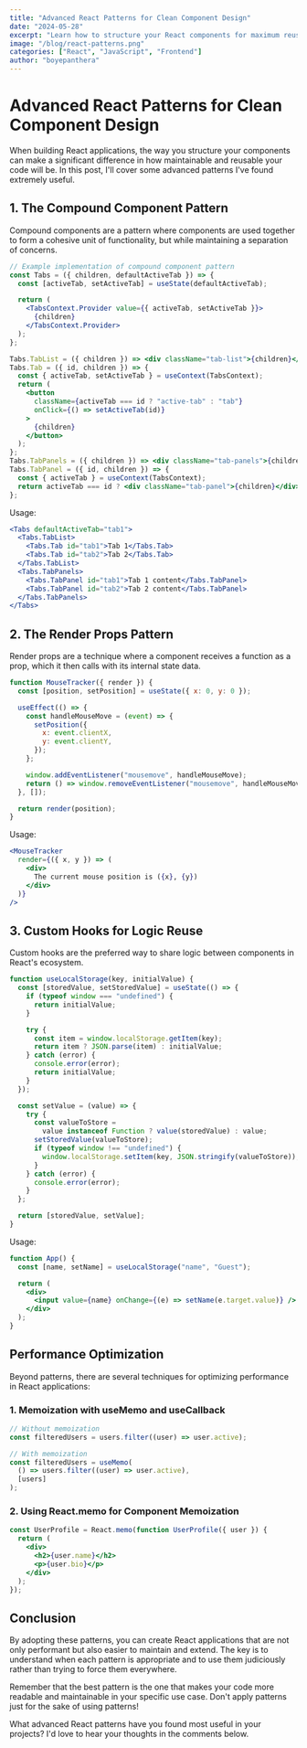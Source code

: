 ```yaml
---
title: "Advanced React Patterns for Clean Component Design"
date: "2024-05-28"
excerpt: "Learn how to structure your React components for maximum reusability and maintainability"
image: "/blog/react-patterns.png"
categories: ["React", "JavaScript", "Frontend"]
author: "boyepanthera"
---
```


# Advanced React Patterns for Clean Component Design

When building React applications, the way you structure your components can make a significant difference in how maintainable and reusable your code will be. In this post, I'll cover some advanced patterns I've found extremely useful.

## 1. The Compound Component Pattern

Compound components are a pattern where components are used together to form a cohesive unit of functionality, but while maintaining a separation of concerns.

```jsx
// Example implementation of compound component pattern
const Tabs = ({ children, defaultActiveTab }) => {
  const [activeTab, setActiveTab] = useState(defaultActiveTab);

  return (
    <TabsContext.Provider value={{ activeTab, setActiveTab }}>
      {children}
    </TabsContext.Provider>
  );
};

Tabs.TabList = ({ children }) => <div className="tab-list">{children}</div>;
Tabs.Tab = ({ id, children }) => {
  const { activeTab, setActiveTab } = useContext(TabsContext);
  return (
    <button
      className={activeTab === id ? "active-tab" : "tab"}
      onClick={() => setActiveTab(id)}
    >
      {children}
    </button>
  );
};
Tabs.TabPanels = ({ children }) => <div className="tab-panels">{children}</div>;
Tabs.TabPanel = ({ id, children }) => {
  const { activeTab } = useContext(TabsContext);
  return activeTab === id ? <div className="tab-panel">{children}</div> : null;
};
```

Usage:

```jsx
<Tabs defaultActiveTab="tab1">
  <Tabs.TabList>
    <Tabs.Tab id="tab1">Tab 1</Tabs.Tab>
    <Tabs.Tab id="tab2">Tab 2</Tabs.Tab>
  </Tabs.TabList>
  <Tabs.TabPanels>
    <Tabs.TabPanel id="tab1">Tab 1 content</Tabs.TabPanel>
    <Tabs.TabPanel id="tab2">Tab 2 content</Tabs.TabPanel>
  </Tabs.TabPanels>
</Tabs>
```

## 2. The Render Props Pattern

Render props are a technique where a component receives a function as a prop, which it then calls with its internal state data.

```jsx
function MouseTracker({ render }) {
  const [position, setPosition] = useState({ x: 0, y: 0 });

  useEffect(() => {
    const handleMouseMove = (event) => {
      setPosition({
        x: event.clientX,
        y: event.clientY,
      });
    };

    window.addEventListener("mousemove", handleMouseMove);
    return () => window.removeEventListener("mousemove", handleMouseMove);
  }, []);

  return render(position);
}
```

Usage:

```jsx
<MouseTracker
  render={({ x, y }) => (
    <div>
      The current mouse position is ({x}, {y})
    </div>
  )}
/>
```

## 3. Custom Hooks for Logic Reuse

Custom hooks are the preferred way to share logic between components in React's ecosystem.

```jsx
function useLocalStorage(key, initialValue) {
  const [storedValue, setStoredValue] = useState(() => {
    if (typeof window === "undefined") {
      return initialValue;
    }

    try {
      const item = window.localStorage.getItem(key);
      return item ? JSON.parse(item) : initialValue;
    } catch (error) {
      console.error(error);
      return initialValue;
    }
  });

  const setValue = (value) => {
    try {
      const valueToStore =
        value instanceof Function ? value(storedValue) : value;
      setStoredValue(valueToStore);
      if (typeof window !== "undefined") {
        window.localStorage.setItem(key, JSON.stringify(valueToStore));
      }
    } catch (error) {
      console.error(error);
    }
  };

  return [storedValue, setValue];
}
```

Usage:

```jsx
function App() {
  const [name, setName] = useLocalStorage("name", "Guest");

  return (
    <div>
      <input value={name} onChange={(e) => setName(e.target.value)} />
    </div>
  );
}
```

## Performance Optimization

Beyond patterns, there are several techniques for optimizing performance in React applications:

### 1. Memoization with useMemo and useCallback

```jsx
// Without memoization
const filteredUsers = users.filter((user) => user.active);

// With memoization
const filteredUsers = useMemo(
  () => users.filter((user) => user.active),
  [users]
);
```

### 2. Using React.memo for Component Memoization

```jsx
const UserProfile = React.memo(function UserProfile({ user }) {
  return (
    <div>
      <h2>{user.name}</h2>
      <p>{user.bio}</p>
    </div>
  );
});
```

## Conclusion

By adopting these patterns, you can create React applications that are not only performant but also easier to maintain and extend. The key is to understand when each pattern is appropriate and to use them judiciously rather than trying to force them everywhere.

Remember that the best pattern is the one that makes your code more readable and maintainable in your specific use case. Don't apply patterns just for the sake of using patterns!

What advanced React patterns have you found most useful in your projects? I'd love to hear your thoughts in the comments below.
